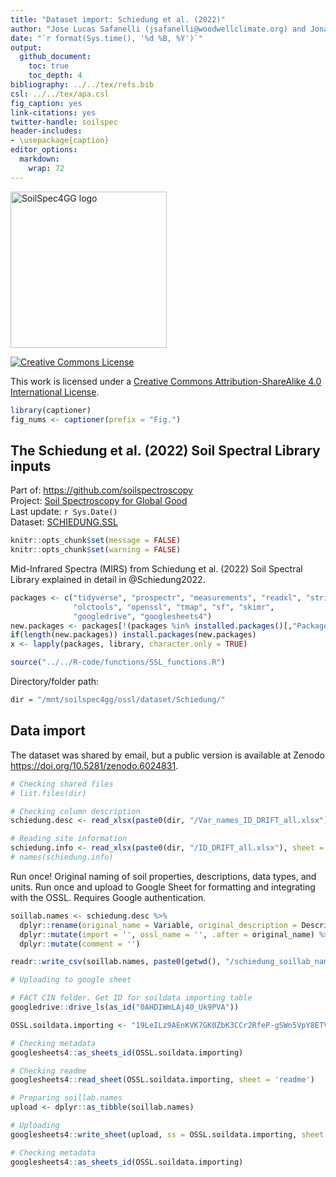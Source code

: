 ```yaml
---
title: "Dataset import: Schiedung et al. (2022)"  
author: "Jose Lucas Safanelli (jsafanelli@woodwellclimate.org) and Jonathan Sanderman (jsanderman@woodwellclimate.org)"  
date: "`r format(Sys.time(), '%d %B, %Y')`"
output: 
  github_document:
    toc: true
    toc_depth: 4
bibliography: ../../tex/refs.bib
csl: ../../tex/apa.csl  
fig_caption: yes
link-citations: yes
twitter-handle: soilspec
header-includes:
- \usepackage{caption}
editor_options: 
  markdown: 
    wrap: 72
---
```


[<img src="../../img/soilspec4gg-logo_fc.png" alt="SoilSpec4GG logo" width="250"/>](https://soilspectroscopy.org/)

[<img alt="Creative Commons License" style="border-width:0" src="https://i.creativecommons.org/l/by-sa/4.0/88x31.png" />](http://creativecommons.org/licenses/by-sa/4.0/)

This work is licensed under a [Creative Commons Attribution-ShareAlike 4.0 International License](http://creativecommons.org/licenses/by-sa/4.0/).

```r
library(captioner)
fig_nums <- captioner(prefix = "Fig.")
```

## The Schiedung et al. (2022) Soil Spectral Library inputs

Part of: <https://github.com/soilspectroscopy>  
Project: [Soil Spectroscopy for Global Good](https://soilspectroscopy.org)  
Last update: `r Sys.Date()`  
Dataset: [SCHIEDUNG.SSL](https://soilspectroscopy.github.io/ossl-manual/soil-spectroscopy-tools-and-users.html#schiedung.ssl)

```r
knitr::opts_chunk$set(message = FALSE)
knitr::opts_chunk$set(warning = FALSE)
```

Mid-Infrared Spectra (MIRS) from Schiedung et al. (2022) Soil Spectral Library explained in detail in @Schiedung2022.

```r
packages <- c("tidyverse", "prospectr", "measurements", "readxl", "stringr",
              "olctools", "openssl", "tmap", "sf", "skimr",
              "googledrive", "googlesheets4")
new.packages <- packages[!(packages %in% installed.packages()[,"Package"])]
if(length(new.packages)) install.packages(new.packages)
x <- lapply(packages, library, character.only = TRUE)
```

```r
source("../../R-code/functions/SSL_functions.R")
```

Directory/folder path:
```r
dir = "/mnt/soilspec4gg/ossl/dataset/Schiedung/"
```

## Data import

The dataset was shared by email, but a public version is available at Zenodo <https://doi.org/10.5281/zenodo.6024831>.

```r
# Checking shared files
# list.files(dir)

# Checking column description
schiedung.desc <- read_xlsx(paste0(dir, "/Var_names_ID_DRIFT_all.xlsx"), sheet = 1)

# Reading site information
schiedung.info <- read_xlsx(paste0(dir, "/ID_DRIFT_all.xlsx"), sheet = 1)
# names(schiedung.info)
```

Run once! Original naming of soil properties, descriptions, data types, and units. Run once and upload to Google Sheet for formatting and integrating with the OSSL. Requires Google authentication.

```r
soillab.names <- schiedung.desc %>%
  dplyr::rename(original_name = Variable, original_description = Description) %>%
  dplyr::mutate(import = '', ossl_name = '', .after = original_name) %>%
  dplyr::mutate(comment = '')

readr::write_csv(soillab.names, paste0(getwd(), "/schiedung_soillab_names.csv"))

# Uploading to google sheet

# FACT CIN folder. Get ID for soildata importing table
googledrive::drive_ls(as_id("0AHDIWmLAj40_Uk9PVA"))

OSSL.soildata.importing <- "19LeILz9AEnKVK7GK0ZbK3CCr2RfeP-gSWn5VpY8ETVM"

# Checking metadata
googlesheets4::as_sheets_id(OSSL.soildata.importing)

# Checking readme
googlesheets4::read_sheet(OSSL.soildata.importing, sheet = 'readme')

# Preparing soillab.names
upload <- dplyr::as_tibble(soillab.names)

# Uploading
googlesheets4::write_sheet(upload, ss = OSSL.soildata.importing, sheet = "Schiedung")

# Checking metadata
googlesheets4::as_sheets_id(OSSL.soildata.importing)
```

<!-- ### Soil site information -->

<!-- ```{r} -->
<!-- # Formatting to OSSL standard -->

<!-- schiedung.soilsite <- schiedung.info %>% # Spectra ID is the merge of EUP, sample_point, and increment -->
<!--   dplyr::mutate(id.layer_local_c = paste0(EUP, ".", sample_point, "_", increment), .before = 1) %>% -->
<!--   dplyr::rename(longitude_wgs84_dd = Latitute_DD, latitude_wgs84_dd = Longitute_DD) %>% # Author confused columns -->
<!--   dplyr::mutate(id.user.site_ascii_c = paste(EUP, sample_point, sep = "."), # Unique locations -->
<!--                 id.dataset.site_ascii_c = paste(EUP, sample_point, sep = ".")) %>% -->
<!--   dplyr::select(id.layer_local_c, longitude_wgs84_dd, latitude_wgs84_dd, -->
<!--                 id.user.site_ascii_c, id.dataset.site_ascii_c) %>% # Adding missing metadata -->
<!--   dplyr::mutate(id.layer_uuid_c = openssl::md5(id.layer_local_c), -->
<!--                 id.location_olc_c = olctools::encode_olc(latitude_wgs84_dd, longitude_wgs84_dd, 10), -->
<!--                 observation.ogc.schema.title_ogc_txt = 'Open Soil Spectroscopy Library', -->
<!--                 observation.ogc.schema_idn_url = 'https://soilspectroscopy.github.io', -->
<!--                 observation.date.begin_iso.8601_yyyy.mm.dd = "2019.07.01", -->
<!--                 observation.date.end_iso.8601_yyyy.mm.dd = "2019.08.31", -->
<!--                 location.address_utf8_txt = "North Canada", -->
<!--                 location.country_iso.3166_c = "CAN", -->
<!--                 location.method_any_c = "GPS", -->
<!--                 location.error_any_m = 5, # Check with Marcus -->
<!--                 surveyor.title_utf8_txt = "Marcus Schiedung", -->
<!--                 surveyor.contact_ietf_email = "marcus.schiedung@geo.uzh.ch", -->
<!--                 surveyor.address_utf8_txt = 'Department of Geography, University of Zurich, Winterthurerstrasse 190, 8057 Zurich, Switzerland', -->
<!--                 dataset.title_utf8_txt = 'Schiedung et al. (2022)', -->
<!--                 dataset.owner_utf8_txt = 'Schiedung et al. (2022)', -->
<!--                 dataset.code_ascii_txt = 'SCHIEDUNG.SSL', -->
<!--                 dataset.address_idn_url = 'https://zenodo.org/record/6024831', -->
<!--                 dataset.license.title_ascii_txt = 'CC-BY 4.0', -->
<!--                 dataset.license.address_idn_url = 'https://creativecommons.org/licenses/by/4.0/legalcode', -->
<!--                 dataset.doi_idf_c = 'https://doi.org/10.5281/zenodo.6024831', -->
<!--                 dataset.contact.name_utf8_txt = "Marcus Schiedung", -->
<!--                 dataset.contact.email_ietf_email = "marcus.schiedung@geo.uzh.ch", -->
<!--                 id.project_ascii_c = "SCHIEDUNG", -->
<!--                 pedon.taxa_usda_c = '') %>% -->
<!--   dplyr::select(id.layer_uuid_c, # Following the sequence from ossl-manual -->
<!--                 id.layer_local_c, -->
<!--                 id.location_olc_c, -->
<!--                 observation.ogc.schema.title_ogc_txt, -->
<!--                 observation.ogc.schema_idn_url, -->
<!--                 observation.date.begin_iso.8601_yyyy.mm.dd, -->
<!--                 observation.date.end_iso.8601_yyyy.mm.dd, -->
<!--                 location.address_utf8_txt, -->
<!--                 location.country_iso.3166_c, -->
<!--                 location.method_any_c, -->
<!--                 surveyor.title_utf8_txt, -->
<!--                 surveyor.contact_ietf_email, -->
<!--                 surveyor.address_utf8_txt, -->
<!--                 longitude_wgs84_dd, -->
<!--                 latitude_wgs84_dd, -->
<!--                 location.error_any_m, -->
<!--                 dataset.title_utf8_txt, -->
<!--                 dataset.owner_utf8_txt, -->
<!--                 dataset.code_ascii_txt, -->
<!--                 dataset.address_idn_url, -->
<!--                 dataset.license.title_ascii_txt, -->
<!--                 dataset.license.address_idn_url, -->
<!--                 dataset.doi_idf_c, -->
<!--                 dataset.contact.name_utf8_txt, -->
<!--                 dataset.contact.email_ietf_email, -->
<!--                 id.dataset.site_ascii_c, -->
<!--                 id.user.site_ascii_c, -->
<!--                 id.project_ascii_c, -->
<!--                 pedon.taxa_usda_c) -->
<!-- ``` -->

<!-- Exporting soilsite data -->

<!-- ```{r} -->
<!-- soilsite.rds = paste0(dir, "/ossl_soilsite_v1.rds") -->
<!-- saveRDS(schiedung.soilsite, soilsite.rds) -->
<!-- ``` -->

<!-- ### Soil lab information -->

<!-- ```{r, warning=FALSE} -->
<!-- # names(schiedung.info) -->

<!-- in.names <- c("BD_bulk", "BD_fine", -->
<!--               "TN", "TC", "SOC", -->
<!--               "pH_CaCl2_site", "EC_CaCl2_site", "eff_CEC_site", -->
<!--               "clay_site", "silt_site", "sand_site") -->

<!-- out.names <- c("bd.core_iso.11272.2017_gcm3", "bd.od_usda.3b2_gcm3", -->
<!--                "n.tot_iso.13878.1998_wpct", "c.tot_iso.10694.1995_wpct", "oc_iso.10694.1995_wpct", -->
<!--                "ph.cacl2_usda.4c1_index", "ec.w_usda.4f1_dsm", "ecec_usda.4b4_cmolkg", -->
<!--                "clay.tot_iso.11277.2020_wpct", "silt.tot_iso.11277.2020_wpct", "sand.tot_iso.11277.2020_wpct") -->

<!-- schiedung.soillab <- schiedung.info %>% # Spectra ID is the merge of EUP, sample_point, and increment -->
<!--   dplyr::mutate(id.layer_local_c = paste0(EUP, ".", sample_point, "_", increment), .before = 1) %>% -->
<!--   tidyr::separate(increment, into = c("layer.upper.depth_usda_cm", "layer.lower.depth_usda_cm"), sep = "-") %>% -->
<!--   dplyr::mutate(layer.upper.depth_usda_cm = as.numeric(layer.upper.depth_usda_cm), -->
<!--                 layer.lower.depth_usda_cm = as.numeric(layer.lower.depth_usda_cm)) %>% -->
<!--   dplyr::rename_with(~out.names, all_of(in.names)) %>% -->
<!--   dplyr::select(id.layer_local_c, layer.upper.depth_usda_cm, layer.lower.depth_usda_cm, all_of(out.names)) %>% -->
<!--   dplyr::mutate_at(vars(-id.layer_local_c), as.numeric) %>% -->
<!--   dplyr::mutate(id.layer_uuid_c = openssl::md5(id.layer_local_c), .before = 1) -->
<!-- ``` -->

<!-- Exporting soillab data -->

<!-- ```{r} -->
<!-- soillab.rds = paste0(dir, "/ossl_soillab_v1.rds") -->
<!-- saveRDS(schiedung.soillab, soillab.rds) -->
<!-- ``` -->

<!-- ### Mid-infrared spectroscopy data -->

<!-- Mid-infrared (MIR) soil spectroscopy raw data (<https://doi.org/10.5281/zenodo.6024831>). Samples have different spectral range, therefore two spectral sets were formatted and binded together. -->

<!-- Spec1: -->

<!-- ```{r} -->
<!-- # excel_sheets(paste0(dir, "/Schiedung_opusimport.xlsx"))  -->

<!-- schiedung.spec1 <- read_xlsx(paste0(dir, "/Schiedung_opusimport.xlsx"), sheet = 1) -->
<!-- # schiedung.spec1 %>% pull(ID) # ID is the merge of EUP, sample_point, and increment -->

<!-- # First column names -->
<!-- names(schiedung.spec1[,1:10]) -->

<!-- # Removing filename column -->
<!-- schiedung.spec1 <- schiedung.spec1 %>% -->
<!--   dplyr::select(-filename) -->

<!-- # Checking spectral range and resolution -->
<!-- spectra <- schiedung.spec1 %>% -->
<!--   dplyr::select(-all_of(c("ID"))) -->

<!-- old.spectral.range <- as.numeric(names(spectra)) -->
<!-- cat("Spectral range between", range(old.spectral.range)[1], "and", range(old.spectral.range)[2], "cm-1 \n") -->
<!-- cat("Spectral resolution is", old.spectral.range[2]-old.spectral.range[1], "cm-1 \n") -->

<!-- # Resampling to 600-4000 interval -->
<!-- new.spectral.range <- seq(4000, 600, by = -2) -->

<!-- new.spectra <- spectra %>% -->
<!--   prospectr::resample(wav = old.spectral.range, new.wav = new.spectral.range, interpol = "spline") %>% -->
<!--   tibble::as_tibble() -->

<!-- # Checking new range -->
<!-- cat("New spectral range between ", range(as.numeric(names(new.spectra))), "cm-1 \n") -->

<!-- # Preparing final spec 1 -->
<!-- soilmir1 <- schiedung.spec1 %>% -->
<!--   dplyr::select(all_of(c("ID"))) %>% -->
<!--   dplyr::bind_cols(new.spectra) %>% -->
<!--   dplyr::select(all_of(c("ID")), all_of(rev(as.character(new.spectral.range)))) -->
<!-- ``` -->

<!-- Spec2: -->

<!-- ```{r} -->
<!-- # excel_sheets(paste0(dir, "/Schiedung_opusimport.xlsx"))  -->

<!-- schiedung.spec2 <- read_xlsx(paste0(dir, "/Schiedung_opusimport.xlsx"), sheet = 2) -->
<!-- # schiedung.spec2 %>% pull(ID) # ID is the merge of EUP, sample_point, and increment -->

<!-- # First column names -->
<!-- names(schiedung.spec2[,1:10]) -->

<!-- # Removing filename column -->
<!-- schiedung.spec2 <- schiedung.spec2 %>% -->
<!--   dplyr::select(-filename) -->

<!-- # Checking spectral range and resolution -->
<!-- spectra <- schiedung.spec2 %>% -->
<!--   dplyr::select(-all_of(c("ID"))) -->

<!-- old.spectral.range <- as.numeric(names(spectra)) -->
<!-- cat("Spectral range between", range(old.spectral.range)[1], "and", range(old.spectral.range)[2], "cm-1 \n") -->
<!-- cat("Spectral resolution is", old.spectral.range[2]-old.spectral.range[1], "cm-1 \n") -->

<!-- # Resampling to 600-4000 interval -->
<!-- new.spectral.range <- seq(4000, 600, by = -2) -->

<!-- new.spectra <- spectra %>% -->
<!--   prospectr::resample(wav = old.spectral.range, new.wav = new.spectral.range, interpol = "spline") %>% -->
<!--   tibble::as_tibble() -->

<!-- # Checking new range -->
<!-- cat("New spectral range between ", range(as.numeric(names(new.spectra))), "cm-1 \n") -->

<!-- # Preparing final spec 1 -->
<!-- soilmir2 <- schiedung.spec2 %>% -->
<!--   dplyr::select(all_of(c("ID"))) %>% -->
<!--   dplyr::bind_cols(new.spectra) %>% -->
<!--   dplyr::select(all_of(c("ID")), all_of(rev(as.character(new.spectral.range)))) -->
<!-- ``` -->

<!-- Binding together and exporting: -->

<!-- ```{r} -->
<!-- schiedung.mir <- bind_rows(soilmir1, soilmir2) %>% -->
<!--   dplyr::rename(id.layer_local_c = ID) %>% -->
<!--   dplyr::mutate(id.layer_local_c = gsub("0-12", "0-15", id.layer_local_c)) %>% -->
<!--   dplyr::mutate(id.layer_local_c = gsub("16-28", "15-30", id.layer_local_c)) %>% -->
<!--   dplyr::mutate(id.layer_local_c = gsub("32-44", "30-45", id.layer_local_c)) %>% -->
<!--   dplyr::mutate(id.layer_local_c = gsub("48-60", "45-60", id.layer_local_c)) %>% -->
<!--   dplyr::mutate(id.layer_uuid_c = openssl::md5(id.layer_local_c), .before = 1) -->

<!-- schiedung.mir <- schiedung.mir %>% -->
<!--   rename_with(~paste0("scan_mir.", new.spectral.range, "_abs"), as.character(new.spectral.range)) -->

<!-- soilmir.rds = paste0(dir, "/ossl_mir_v1.rds") -->
<!-- saveRDS(schiedung.mir, soilmir.rds) -->
<!-- ``` -->

<!-- ### Quality control -->

<!-- Checking IDs: -->

<!-- ```{r} -->
<!-- # Checking if soil site ids are unique -->
<!-- table(duplicated(schiedung.soilsite$id.layer_uuid_c)) -->

<!-- # Checking if soilab ids are compatible -->
<!-- table(schiedung.soilsite$id.layer_uuid_c %in% schiedung.soillab$id.layer_uuid_c) -->

<!-- # Checking if mir ids are compatible. In this case there 30 samples missing spectra -->
<!-- table(schiedung.soilsite$id.layer_local_c %in% schiedung.mir$id.layer_local_c) -->
<!-- ``` -->

<!-- Plotting sites map: -->

<!-- ```{r map} -->
<!-- data("World") -->

<!-- points <- schiedung.soilsite %>% -->
<!--    st_as_sf(coords = c('longitude_wgs84_dd', 'latitude_wgs84_dd'), crs = 4326) -->

<!-- tmap_mode("plot") -->

<!-- tm_shape(World) + -->
<!--   tm_polygons('#f0f0f0f0', border.alpha = 0.2) + -->
<!--   tm_shape(points) + -->
<!--   tm_dots() -->
<!-- ``` -->

<!-- Soil analytical data summary: -->

<!-- ```{r} -->
<!-- schiedung.soillab %>% -->
<!--   skimr::skim() %>% -->
<!--   dplyr::select(-numeric.hist, -complete_rate) -->
<!-- ``` -->

<!-- Spectral visualization: -->

<!-- ```{r spec} -->
<!-- schiedung.mir %>% -->
<!--   tidyr::pivot_longer(-all_of(c("id.layer_uuid_c", "id.layer_local_c")), names_to = "wavenumber", values_to = "absorbance") %>% -->
<!--   dplyr::mutate(wavenumber = gsub("scan_mir.|_abs", "", wavenumber)) %>% -->
<!--   dplyr::mutate(wavenumber = as.numeric(wavenumber)) %>% -->
<!--   ggplot(aes(x = wavenumber, y = absorbance, group = id.layer_local_c)) + -->
<!--   geom_line(alpha = 0.1) + -->
<!--   scale_x_continuous(breaks = c(600, 1200, 1800, 2400, 3000, 3600, 4000)) + -->
<!--   labs(x = bquote("Wavenumber"~(cm^-1)), y = "Absorbance") + -->
<!--   theme_light() -->
<!-- ``` -->

<!-- ### Rendering report -->

<!-- Exporting to md/html for GitHub. -->

<!-- ```{r, eval=FALSE} -->
<!-- rmarkdown::render("README.Rmd") -->
<!-- ``` -->

<!-- ## References -->
